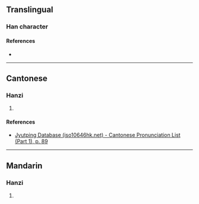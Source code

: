 {{character info/new}}
==Translingual==

===Han character===
{{Han char|rn=32|rad=土|as=12|sn=15|four=|canj=GTLC,GTMC|ids=⿰土黃}}

====References====
* {{Han ref|kx=0239.220|dkj=05490|dj=0479.050|hdz=10486.040|uh=58B4|ud=22708}}

----

==Cantonese==

===Hanzi===
{{yue-hanzi|jyut=[[wong4]]|y=wong4}}

# {{rfdef|yue|sort=土12}}

====References====
* [http://www.iso10646hk.net/jp/document/download.jsp Jyutping Database (iso10646hk.net) - Cantonese Pronunciation List (Part 1), p. 89]

----

==Mandarin==

===Hanzi===
{{cmn-hanzi|pin=[[huáng]] ([[huang2]])|wg=huang<sup>2</sup>}}

# {{rfdef|cmn|sort=土12}}